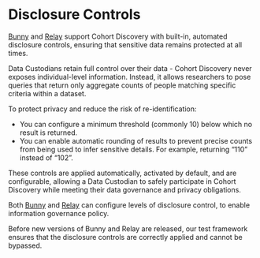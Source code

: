 # Disclosure Controls

[Bunny](/bunny) and [Relay](/relay) support Cohort Discovery with built-in, automated disclosure controls, ensuring that sensitive data remains protected at all times.

Data Custodians retain full control over their data - Cohort Discovery never exposes individual-level information. Instead, it allows researchers to pose queries that return only aggregate counts of people matching specific criteria within a dataset.

To protect privacy and reduce the risk of re-identification:
- You can configure a minimum threshold (commonly 10) below which no result is returned.
- You can enable automatic rounding of results to prevent precise counts from being used to infer sensitive details. For example, returning “110” instead of “102”.

These controls are applied automatically, activated by default, and are configurable, allowing a Data Custodian to safely participate in Cohort Discovery while meeting their data governance and privacy obligations.

Both [Bunny](/bunny/config#obfuscation) and [Relay](/relay/config#results-obfuscation) can configure levels of disclosure control, to enable information governance policy. 

Before new versions of Bunny and Relay are released, our test framework ensures that the disclosure controls are correctly applied and cannot be bypassed. 
